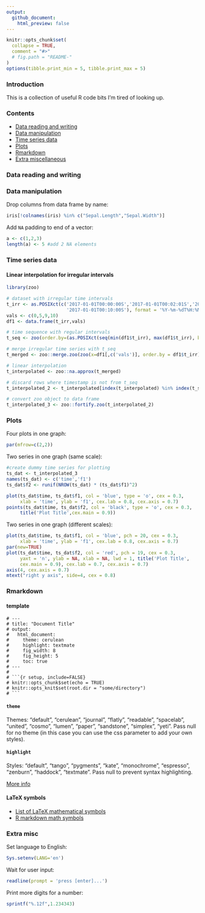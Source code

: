 ```yaml
---
output:
  github_document:
    html_preview: false
---
```


<!-- README.md is generated from README.Rmd. Please edit that file -->


```r
knitr::opts_chunk$set(
  collapse = TRUE,
  comment = "#>"
  # fig.path = "README-"
)
options(tibble.print_min = 5, tibble.print_max = 5)
```


### Introduction

This is a collection of useful R code bits I'm tired of looking up.

### Contents
- [Data reading and writing](#data-reading-and-writing)
- [Data manipulation](#data-manipulation)
- [Time series data](#time-series-data)
- [Plots](#plots)
- [Rmarkdown](#rmarkdown)
- [Extra miscellaneous](#extra-misc)

### Data reading and writing

### Data manipulation

Drop columns from data frame by name:
```r
iris[!colnames(iris) %in% c("Sepal.Length","Sepal.Width")]
```

Add `NA` padding to end of a vector:
```r
a <- c(1,2,3)
length(a) <- 5 #add 2 NA elements
```



### Time series data

#### Linear interpolation for irregular intervals
```r
library(zoo)

# dataset with irregular time intervals
t_irr <- as.POSIXct(c('2017-01-01T00:00:00S','2017-01-01T00:02:01S','2017-01-01T00:07:32S',
                      '2017-01-01T00:10:00S'), format = '%Y-%m-%dT%H:%M:%SS')
vals <- c(0,5,9,10)
df1 <- data.frame(t_irr,vals)

# time sequence with regular intervals
t_seq <- zoo(order.by=(as.POSIXct(seq(min(df1$t_irr), max(df1$t_irr), by = '1 min'))))

# merge irregular time series with t_seq
t_merged <- zoo::merge.zoo(zoo(x=df1[,c('vals')], order.by = df1$t_irr), t_seq)

# linear interpolation
t_interpolated <- zoo::na.approx(t_merged)

# discard rows where timestamp is not from t_seq
t_interpolated_2 <- t_interpolated[index(t_interpolated) %in% index(t_seq)]

# convert zoo object to data frame
t_interpolated_3 <- zoo::fortify.zoo(t_interpolated_2)
```


### Plots

Four plots in one graph:
```r
par(mfrow=c(2,2))
```

Two series in one graph (same scale):
```r
#create dummy time series for plotting
ts_dat <- t_interpolated_3
names(ts_dat) <- c('time','f1')
ts_dat$f2 <- runif(NROW(ts_dat) * (ts_dat$f1)^2)
```

```r
plot(ts_dat$time, ts_dat$f1, col = 'blue', type = 'o', cex = 0.3,
     xlab = 'time', ylab = 'f1', cex.lab = 0.8, cex.axis = 0.7)
points(ts_dat$time, ts_dat$f2, col = 'black', type = 'o', cex = 0.3,
     title('Plot Title',cex.main = 0.9))
```
Two series in one graph (different scales):
```r
plot(ts_dat$time, ts_dat$f1, col = 'blue', pch = 20, cex = 0.3,
     xlab = 'time', ylab = 'f1', cex.lab = 0.8, cex.axis = 0.7)
par(new=TRUE)
plot(ts_dat$time, ts_dat$f2, col = 'red', pch = 19, cex = 0.3,
     yaxt = 'n', ylab = NA, xlab = NA, lwd = 1, title('Plot Title',
     cex.main = 0.9), cex.lab = 0.7, cex.axis = 0.7)
axis(4, cex.axis = 0.7)
mtext("right y axis", side=4, cex = 0.8)
```


### Rmarkdown

#### template

```text
# ---
# title: "Document Title"
# output: 
#   html_document:
#     theme: cerulean
#     highlight: textmate
#     fig_width: 8
#     fig_height: 5
#     toc: true
# ---
# 
# ```{r setup, include=FALSE}
# knitr::opts_chunk$set(echo = TRUE)
# knitr::opts_knit$set(root.dir = "some/directory")
# ```

```

#### `theme`

Themes: "default", "cerulean", "journal", "flatly", "readable", "spacelab", "united", "cosmo", "lumen", "paper", "sandstone", "simplex", "yeti". Pass null for no theme (in this case you can use the css parameter to add your own styles).

#### `highlight`

Styles: "default", "tango", "pygments", "kate", "monochrome", "espresso", "zenburn", "haddock", "textmate". Pass null to prevent syntax highlighting.

[More info](https://rmarkdown.rstudio.com/html_document_format.html)

#### LaTeX symbols
- [List of LaTeX mathematical symbols](https://oeis.org/wiki/List_of_LaTeX_mathematical_symbols)
- [R markdown math symbols](https://francoisbirgand.github.io/RMarkdown_instructions.html)

### Extra misc

Set language to English:
```r
Sys.setenv(LANG='en')
```

Wait for user input:
```r
readline(prompt = 'press [enter]...')
```

Print more digits for a number:
```r
sprintf("%.12f",1.234343)
```


